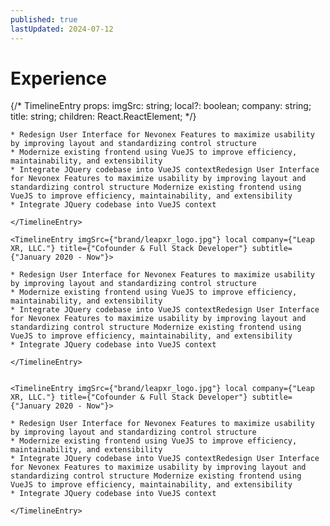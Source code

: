```yaml
---
published: true
lastUpdated: 2024-07-12
---
```


# Experience


{/* 
  TimelineEntry props:
  imgSrc: string;
  local?: boolean;
  company: string;
  title: string;
  children: React.ReactElement; 
*/}

<Timeline>
    <TimelineEntry imgSrc={"brand/boschusa_logo.jpg"} local company={"Bosch, USA"} title={"Customer Engineering Intern - Nevonex"} subtitle={"October 2022 - March 2022"}>

    * Redesign User Interface for Nevonex Features to maximize usability by improving layout and standardizing control structure
    * Modernize existing frontend using VueJS to improve efficiency, maintainability, and extensibility
    * Integrate JQuery codebase into VueJS contextRedesign User Interface for Nevonex Features to maximize usability by improving layout and standardizing control structure Modernize existing frontend using VueJS to improve efficiency, maintainability, and extensibility
    * Integrate JQuery codebase into VueJS context

    </TimelineEntry>

    <TimelineEntry imgSrc={"brand/leapxr_logo.jpg"} local company={"Leap XR, LLC."} title={"Cofounder & Full Stack Developer"} subtitle={"January 2020 - Now"}>

    * Redesign User Interface for Nevonex Features to maximize usability by improving layout and standardizing control structure
    * Modernize existing frontend using VueJS to improve efficiency, maintainability, and extensibility
    * Integrate JQuery codebase into VueJS contextRedesign User Interface for Nevonex Features to maximize usability by improving layout and standardizing control structure Modernize existing frontend using VueJS to improve efficiency, maintainability, and extensibility
    * Integrate JQuery codebase into VueJS context

    </TimelineEntry>


    <TimelineEntry imgSrc={"brand/leapxr_logo.jpg"} local company={"Leap XR, LLC."} title={"Cofounder & Full Stack Developer"} subtitle={"January 2020 - Now"}>

    * Redesign User Interface for Nevonex Features to maximize usability by improving layout and standardizing control structure
    * Modernize existing frontend using VueJS to improve efficiency, maintainability, and extensibility
    * Integrate JQuery codebase into VueJS contextRedesign User Interface for Nevonex Features to maximize usability by improving layout and standardizing control structure Modernize existing frontend using VueJS to improve efficiency, maintainability, and extensibility
    * Integrate JQuery codebase into VueJS context

    </TimelineEntry>
</Timeline>

